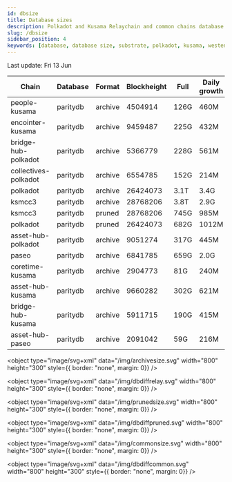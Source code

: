```yaml
---
id: dbsize
title: Database sizes
description: Polkadot and Kusama Relaychain and common chains database sizes
slug: /dbsize
sidebar_position: 4
keywords: [database, database size, substrate, polkadot, kusama, westend]
---
```



Last update: Fri 13 Jun

| Chain    | Database   | Format | Blockheight | Full         | Daily growth |
| ------------------------| ----------- | -------- | ------- | ---------- | ----- | 
| people-kusama | paritydb | archive | 4504914 | 126G | 460M |
| encointer-kusama | paritydb | archive | 9459487 | 225G | 432M |
| bridge-hub-polkadot | paritydb | archive | 5366779 | 228G | 561M |
| collectives-polkadot | paritydb | archive | 6554785 | 152G | 214M |
| polkadot | paritydb | archive | 26424073 | 3.1T | 3.4G |
| ksmcc3 | paritydb | archive | 28768206 | 3.8T | 2.9G |
| ksmcc3 | paritydb | pruned | 28768206 | 745G | 985M |
| polkadot | paritydb | pruned | 26424073 | 682G | 1012M |
| asset-hub-polkadot | paritydb | archive | 9051274 | 317G | 445M |
| paseo | paritydb | archive | 6841785 | 659G | 2.0G |
| coretime-kusama | paritydb | archive | 2904773 | 81G | 240M |
| asset-hub-kusama | paritydb | archive | 9660282 | 302G | 621M |
| bridge-hub-kusama | paritydb | archive | 5911715 | 190G | 415M |
| asset-hub-paseo | paritydb | archive | 2091042 | 59G | 216M |
<object type="image/svg+xml" data="/img/archivesize.svg" width="800" height="300" style={{ border: "none", margin: 0}} />

<object type="image/svg+xml" data="/img/dbdiffrelay.svg" width="800" height="300" style={{ border: "none", margin: 0}} />

<object type="image/svg+xml" data="/img/prunedsize.svg" width="800" height="300" style={{ border: "none", margin: 0}} />

<object type="image/svg+xml" data="/img/dbdiffpruned.svg" width="800" height="300" style={{ border: "none", margin: 0}} />

<object type="image/svg+xml" data="/img/commonsize.svg" width="800" height="300" style={{ border: "none", margin: 0}} />

<object type="image/svg+xml" data="/img/dbdiffcommon.svg" width="800" height="300" style={{ border: "none", margin: 0}} />
